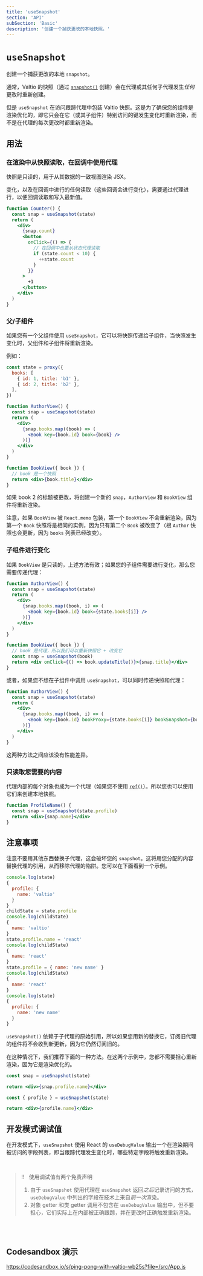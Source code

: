 ```yaml
---
title: 'useSnapshot'
section: 'API'
subSection: 'Basic'
description: '创建一个捕获更改的本地快照。'
---
```


# `useSnapshot`

创建一个捕获更改的本地 `snapshot`。

通常，Valtio 的快照（通过 <a href="/docs/api/advanced/snapshot">`snapshot()`</a> 创建）会在代理或其任何子代理发生*任何*更改时重新创建。

但是 `useSnapshot` 在访问跟踪代理中包装 Valtio 快照。这是为了确保您的组件是渲染优化的，即它只会在它（或其子组件）特别访问的键发生变化时重新渲染，而不是在代理的每次更改时都重新渲染。

## 用法

### 在渲染中从快照读取，在回调中使用代理

快照是只读的，用于从其数据的一致视图渲染 JSX。

变化，以及在回调中进行的任何读取（这些回调会进行变化），需要通过代理进行，以便回调读取和写入最新值。

```jsx
function Counter() {
  const snap = useSnapshot(state)
  return (
    <div>
      {snap.count}
      <button
        onClick={() => {
          // 在回调中也要从状态代理读取
          if (state.count < 10) {
            ++state.count
          }
        }}
      >
        +1
      </button>
    </div>
  )
}
```

### 父/子组件

如果您有一个父组件使用 `useSnapshot`，它可以将快照传递给子组件，当快照发生变化时，父组件和子组件将重新渲染。

例如：

```jsx
const state = proxy({
  books: [
    { id: 1, title: 'b1' },
    { id: 2, title: 'b2' },
  ],
})

function AuthorView() {
  const snap = useSnapshot(state)
  return (
    <div>
      {snap.books.map((book) => (
        <Book key={book.id} book={book} />
      ))}
    </div>
  )
}

function BookView({ book }) {
  // book 是一个快照
  return <div>{book.title}</div>
}
```

如果 book 2 的标题被更改，将创建一个新的 `snap`，`AuthorView` 和 `BookView` 组件将重新渲染。

注意，如果 `BookView` 被 `React.memo` 包装，第一个 `BookView` 不会重新渲染，因为第一个 `Book` 快照将是相同的实例，因为只有第二个 `Book` 被改变了（根 `Author` 快照也会更新，因为 `books` 列表已经改变）。

### 子组件进行变化

如果 `BookView` 是只读的，上述方法有效；如果您的子组件需要进行变化，那么您需要传递代理：

```jsx
function AuthorView() {
  const snap = useSnapshot(state)
  return (
    <div>
      {snap.books.map((book, i) => (
        <Book key={book.id} book={state.books[i]} />
      ))}
    </div>
  )
}

function BookView({ book }) {
  // book 是代理，所以我们可以重新快照它 + 改变它
  const snap = useSnapshot(book)
  return <div onClick={() => book.updateTitle()}>{snap.title}</div>
}
```

或者，如果您不想在子组件中调用 `useSnapshot`，可以同时传递快照和代理：

```jsx
function AuthorView() {
  const snap = useSnapshot(state)
  return (
    <div>
      {snap.books.map((book, i) => (
        <Book key={book.id} bookProxy={state.books[i]} bookSnapshot={book} />
      ))}
    </div>
  )
}
```

这两种方法之间应该没有性能差异。

### 只读取您需要的内容

代理内部的每个对象也成为一个代理（如果您不使用 <a href="/docs/advanced/ref">`ref()`</a>）。所以您也可以使用它们来创建本地快照。

```jsx
function ProfileName() {
  const snap = useSnapshot(state.profile)
  return <div>{snap.name}</div>
}
```

## 注意事项

注意不要用其他东西替换子代理，这会破坏您的 `snapshot`。这将用您分配的内容替换代理的引用，从而移除代理的陷阱。您可以在下面看到一个示例。

```js
console.log(state)
{
  profile: {
    name: 'valtio'
  }
}
childState = state.profile
console.log(childState)
{
  name: 'valtio'
}
state.profile.name = 'react'
console.log(childState)
{
  name: 'react'
}
state.profile = { name: 'new name' }
console.log(childState)
{
  name: 'react'
}
console.log(state)
{
  profile: {
    name: 'new name'
  }
}
```

`useSnapshot()` 依赖于子代理的原始引用，所以如果您用新的替换它，订阅旧代理的组件将不会收到新更新，因为它仍然订阅旧的。

在这种情况下，我们推荐下面的一种方法。在这两个示例中，您都不需要担心重新渲染，因为它是渲染优化的。

```jsx
const snap = useSnapshot(state)

return <div>{snap.profile.name}</div>
```

```jsx
const { profile } = useSnapshot(state)

return <div>{profile.name}</div>
```

## 开发模式调试值

在开发模式下，`useSnapshot` 使用 React 的 `useDebugValue` 输出一个在渲染期间被访问的字段列表，即当跟踪代理发生变化时，哪些特定字段将触发重新渲染。

<br />

<blockquote className="important">
!! &nbsp; 使用调试值有两个免责声明

1. 由于 `useSnapshot` 使用代理在 `useSnapshot` 返回*之后*记录访问的方式，`useDebugValue` 中列出的字段在技术上来自*前一次*渲染。
2. 对象 getter 和类 getter 调用不包含在 `useDebugValue` 输出中，但不要担心，它们实际上在内部被正确跟踪，并在更改时正确触发重新渲染。

</blockquote>

<br />

<br />

## Codesandbox 演示

https://codesandbox.io/s/ping-pong-with-valtio-wb25s?file=/src/App.js
